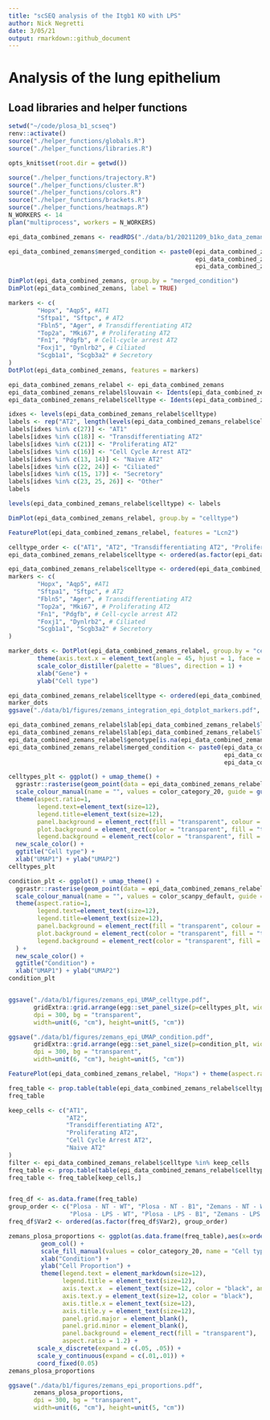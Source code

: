 ```yaml
---
title: "scSEQ analysis of the Itgb1 KO with LPS"
author: Nick Negretti
date: 3/05/21
output: rmarkdown::github_document
---
```


# Analysis of the lung epithelium

## Load libraries and helper functions
```r
setwd("~/code/plosa_b1_scseq")
renv::activate()
source("./helper_functions/globals.R")
source("./helper_functions/libraries.R")

opts_knit$set(root.dir = getwd())

source("./helper_functions/trajectory.R")
source("./helper_functions/cluster.R")
source("./helper_functions/colors.R")
source("./helper_functions/brackets.R")
source("./helper_functions/heatmaps.R")
N_WORKERS <- 14
plan("multiprocess", workers = N_WORKERS)
```

```r
epi_data_combined_zemans <- readRDS("./data/b1/20211209_b1ko_data_zemans_data_integrated.rds")
```

```r
epi_data_combined_zemans$merged_condition <- paste0(epi_data_combined_zemans$lab, " - ",
                                                    epi_data_combined_zemans$injury, " - ",
                                                    epi_data_combined_zemans$genotype)
```

```r
DimPlot(epi_data_combined_zemans, group.by = "merged_condition")
DimPlot(epi_data_combined_zemans, label = TRUE)

```

```r
markers <- c(
        "Hopx", "Aqp5", #AT1
        "Sftpa1", "Sftpc", # AT2
        "Fbln5", "Ager", # Transdifferentiating AT2
        "Top2a", "Mki67", # Proliferating AT2
        "Fn1", "Pdgfb", # Cell-cycle arrest AT2
        "Foxj1", "Dynlrb2", # Ciliated
        "Scgb1a1", "Scgb3a2" # Secretory
)
DotPlot(epi_data_combined_zemans, features = markers)

```

```r
epi_data_combined_zemans_relabel <- epi_data_combined_zemans
epi_data_combined_zemans_relabel$louvain <- Idents(epi_data_combined_zemans_relabel)
epi_data_combined_zemans_relabel$celltype <- Idents(epi_data_combined_zemans_relabel)

idxes <- levels(epi_data_combined_zemans_relabel$celltype)
labels <- rep("AT2", length(levels(epi_data_combined_zemans_relabel$celltype)))
labels[idxes %in% c(27)] <- "AT1"
labels[idxes %in% c(18)] <- "Transdifferentiating AT2"
labels[idxes %in% c(21)] <- "Proliferating AT2"
labels[idxes %in% c(16)] <- "Cell Cycle Arrest AT2"
labels[idxes %in% c(13, 14)] <- "Naive AT2"
labels[idxes %in% c(22, 24)] <- "Ciliated"
labels[idxes %in% c(15, 17)] <- "Secretory"
labels[idxes %in% c(23, 25, 26)] <- "Other"
labels

levels(epi_data_combined_zemans_relabel$celltype) <- labels

```

```r
DimPlot(epi_data_combined_zemans_relabel, group.by = "celltype")
```

```r
FeaturePlot(epi_data_combined_zemans_relabel, features = "Lcn2")
```



```r
celltype_order <- c("AT1", "AT2", "Transdifferentiating AT2", "Proliferating AT2", "Cell Cycle Arrest AT2", "Naive AT2", "Ciliated", "Secretory", "Other")
epi_data_combined_zemans_relabel$celltype <- ordered(as.factor(epi_data_combined_zemans_relabel$celltype), celltype_order)
```

```r
epi_data_combined_zemans_relabel$celltype <- ordered(epi_data_combined_zemans_relabel$celltype, rev(celltype_order))
markers <- c(
        "Hopx", "Aqp5", #AT1
        "Sftpa1", "Sftpc", # AT2
        "Fbln5", "Ager", # Transdifferentiating AT2
        "Top2a", "Mki67", # Proliferating AT2
        "Fn1", "Pdgfb", # Cell-cycle arrest AT2
        "Foxj1", "Dynlrb2", # Ciliated
        "Scgb1a1", "Scgb3a2" # Secretory
)

marker_dots <- DotPlot(epi_data_combined_zemans_relabel, group.by = "celltype", features = markers, dot.scale = 9) +
        theme(axis.text.x = element_text(angle = 45, hjust = 1, face = "italic")) +
        scale_color_distiller(palette = "Blues", direction = 1) +
        xlab("Gene") +
        ylab("Cell type")

epi_data_combined_zemans_relabel$celltype <- ordered(epi_data_combined_zemans_relabel$celltype, celltype_order)
marker_dots
ggsave("./data/b1/figures/zemans_integration_epi_dotplot_markers.pdf", marker_dots, width = 9, height = 4)
```








```r
epi_data_combined_zemans_relabel$lab[epi_data_combined_zemans_relabel$lab == "plosa"] <- "Plosa"
epi_data_combined_zemans_relabel$lab[epi_data_combined_zemans_relabel$lab == "zemans"] <- "Zemans"
epi_data_combined_zemans_relabel$genotype[is.na(epi_data_combined_zemans_relabel$genotype)] <- "WT"
epi_data_combined_zemans_relabel$merged_condition <- paste0(epi_data_combined_zemans_relabel$lab, " - ",
                                                            epi_data_combined_zemans_relabel$injury, " - ",
                                                            epi_data_combined_zemans_relabel$genotype)
```


```r
celltypes_plt <- ggplot() + umap_theme() +
  ggrastr::rasterise(geom_point(data = epi_data_combined_zemans_relabel, aes(x = x, y = y, color = celltype), size = .1), dpi = 600) +
  scale_colour_manual(name = "", values = color_category_20, guide = guide_legend(override.aes = list(size=3), order = 1)) +
  theme(aspect.ratio=1,
        legend.text=element_text(size=12),
        legend.title=element_text(size=12),
        panel.background = element_rect(fill = "transparent", colour = "black"),
        plot.background = element_rect(color = "transparent", fill = "transparent"),
        legend.background = element_rect(color = "transparent", fill = "transparent")) +
  new_scale_color() +
  ggtitle("Cell type") +
  xlab("UMAP1") + ylab("UMAP2")
celltypes_plt

condition_plt <- ggplot() + umap_theme() +
  ggrastr::rasterise(geom_point(data = epi_data_combined_zemans_relabel, aes(x = x, y = y, color = merged_condition), size = .1), dpi = 600) +
  scale_colour_manual(name = "", values = color_scanpy_default, guide = guide_legend(override.aes = list(size=3), order = 1)) +
  theme(aspect.ratio=1,
        legend.text=element_text(size=12),
        legend.title=element_text(size=12),
        panel.background = element_rect(fill = "transparent", colour = "black"),
        plot.background = element_rect(color = "transparent", fill = "transparent"),
        legend.background = element_rect(color = "transparent", fill = "transparent")
  ) +
  new_scale_color() +
  ggtitle("Condition") +
  xlab("UMAP1") + ylab("UMAP2")
condition_plt


ggsave("./data/b1/figures/zemans_epi_UMAP_celltype.pdf",
       gridExtra::grid.arrange(egg::set_panel_size(p=celltypes_plt, width=unit(8, "cm"), height=unit(8, "cm"))),
       dpi = 300, bg = "transparent",
       width=unit(6, "cm"), height=unit(5, "cm"))

ggsave("./data/b1/figures/zemans_epi_UMAP_condition.pdf",
       gridExtra::grid.arrange(egg::set_panel_size(p=condition_plt, width=unit(8, "cm"), height=unit(8, "cm"))),
       dpi = 300, bg = "transparent",
       width=unit(6, "cm"), height=unit(5, "cm"))


```

```r
FeaturePlot(epi_data_combined_zemans_relabel, "Hopx") + theme(aspect.ratio = 1)
```


```r
freq_table <- prop.table(table(epi_data_combined_zemans_relabel$celltype, epi_data_combined_zemans_relabel$merged_condition), margin = 2) * 100
freq_table
```

```r
keep_cells <- c("AT1",
                "AT2",
                "Transdifferentiating AT2",
                "Proliferating AT2",
                "Cell Cycle Arrest AT2",
                "Naive AT2"
)
filter <- epi_data_combined_zemans_relabel$celltype %in% keep_cells
freq_table <- prop.table(table(epi_data_combined_zemans_relabel$celltype[filter], epi_data_combined_zemans_relabel$merged_condition[filter]), margin = 2) * 100
freq_table <- freq_table[keep_cells,]


freq_df <- as.data.frame(freq_table)
group_order <- c("Plosa - NT - WT", "Plosa - NT - B1", "Zemans - NT - WT",
                 "Plosa - LPS - WT", "Plosa - LPS - B1", "Zemans - LPS - WT")
freq_df$Var2 <- ordered(as.factor(freq_df$Var2), group_order)

zemans_plosa_proportions <- ggplot(as.data.frame(freq_table),aes(x=ordered(Var2, group_order),y=Freq,fill=Var1)) +
         geom_col() +
         scale_fill_manual(values = color_category_20, name = "Cell type") +
         xlab("Condition") +
         ylab("Cell Proportion") +
         theme(legend.text = element_markdown(size=12),
               legend.title = element_text(size=12),
               axis.text.x  = element_text(size=12, color = "black", angle = 45, hjust=1),
               axis.text.y = element_text(size=12, color = "black"),
               axis.title.x = element_text(size=12),
               axis.title.y = element_text(size=12),
               panel.grid.major = element_blank(),
               panel.grid.minor = element_blank(),
               panel.background = element_rect(fill = "transparent"),
               aspect.ratio = 1.2) +
        scale_x_discrete(expand = c(.05, .05)) +
        scale_y_continuous(expand = c(.01,.01)) +
        coord_fixed(0.05)
zemans_plosa_proportions

ggsave("./data/b1/figures/zemans_epi_proportions.pdf",
       zemans_plosa_proportions,
       dpi = 300, bg = "transparent",
       width=unit(6, "cm"), height=unit(5, "cm"))

```


